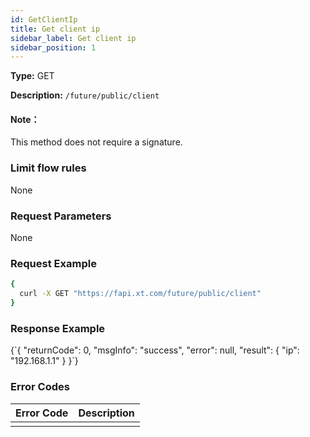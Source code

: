 ```yaml
---
id: GetClientIp
title: Get client ip
sidebar_label: Get client ip
sidebar_position: 1
---
```


**Type:** GET

**Description:** `/future/public/client`

#### Note：

This method does not require a signature.

### Limit flow rules

None

### Request Parameters

None

### Request Example

```bash title="Request"
{
  curl -X GET "https://fapi.xt.com/future/public/client" 
}
```

### Response Example


<CodeBlock language="json" title="Response">
  {`{
  "returnCode": 0,
  "msgInfo": "success",
  "error": null,
  "result": {
    "ip": "192.168.1.1"
  }
}`}
</CodeBlock>

### Error Codes

| Error Code | Description |
|------------|-------------|
|           |             |

